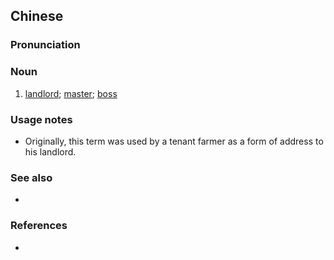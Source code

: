 {{also|东家}}
==Chinese==
{{zh-forms|s=东家}}

===Pronunciation===
{{zh-pron
|m=dōngjiā,tl=y
|c=dung1 gaa1
|cat=n
}}

===Noun===
{{zh-noun}}

# {{lb|zh|archaic}} [[landlord]]; [[master]]; [[boss]]

===Usage notes===
* Originally, this term was used by a tenant farmer as a form of address to his landlord.

===See also===
* {{zh-l|房東}}

===References===
* {{cite-book
|last=Wu
|first=Jingrong (ed.)
|authorlink=
|coauthors=
|year=1985
|title=The Pinyin CHINESE-ENGLISH DICTIONARY
|publisher=The Commercial Press
|location=Beijing, Hong Kong
|isbn=0471867969
}}